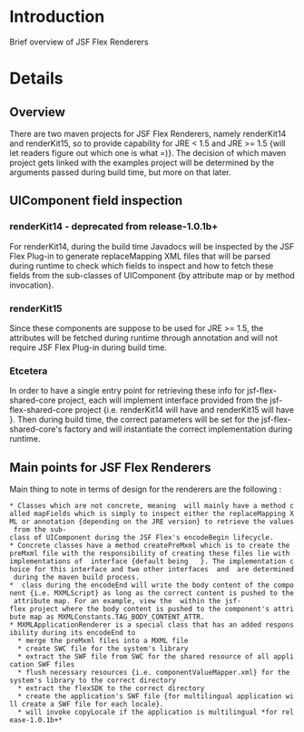 = Introduction =

Brief overview of JSF Flex Renderers

= Details =

==Overview==
There are two maven projects for JSF Flex Renderers, namely renderKit14 and renderKit15, so to provide capability for JRE < 1.5 and JRE >= 1.5 {will let readers figure out which one is what =)}. The decision of which maven project gets linked with the examples project will be determined by the arguments passed during build time, but more on that later.

==UIComponent field inspection==

===renderKit14 - deprecated from release-1.0.1b+===
For renderKit14, during the build time Javadocs will be inspected by the JSF Flex Plug-in to generate replaceMapping XML files that will be parsed during runtime to check which fields to inspect and how to fetch these fields from the sub-classes of UIComponent {by attribute map or by method invocation}.

===renderKit15===
Since these components are suppose to be used for JRE >= 1.5, the attributes will be fetched during runtime through annotation and will not require JSF Flex Plug-in during build time.

===Etcetera===
In order to have a single entry point for retrieving these info for jsf-flex-shared-core project, each will implement {{{_AnnotationDocletParser}}} interface provided from the jsf-flex-shared-core project {i.e. renderKit14 will have 
{{{AnnotationDocletParser14Impl}}} and renderKit15 will have {{{AnnotationDocletParser15Impl}}} }. Then during build time, the correct parameters will be set for the jsf-flex-shared-core's factory and will instantiate the correct implementation during runtime.


==Main points for JSF Flex Renderers==
Main thing to note in terms of design for the renderers are the following :
 * Classes which are not concrete, meaning {{{MXML.+TemplateRenderer}}} will mainly have a method called mapFields which is simply to inspect either the replaceMapping XML or annotation {depending on the JRE version} to retrieve the values from the sub-class of UIComponent during the JSF Flex's encodeBegin lifecycle.
 * Concrete classes have a method createPreMxml which is to create the preMxml file with the responsibility of creating these files lie with implementations of {{{_FileManipulatorTaskRunner}}} interface {default being  {{{VelocityFileManipulatorTaskRunnerImpl}}} }. The implementation choice for this interface and two other interfaces {{{_CommonTaskRunner}}} and {{{_FlexTaskRunner}}} are determined during the maven build process.
 * {{{MXMLComponentBaseRenderer}}} class during the encodeEnd will write the body content of the component {i.e. MXMLScript} as long as the correct content is pushed to the attribute map. For an example, view the {{{MXMLUIScriptTag}}} within the jsf-flex project where the body content is pushed to the component's attribute map as MXMLConstants.TAG_BODY_CONTENT_ATTR.
 * MXMLApplicationRenderer is a special class that has an added responsibility during its encodeEnd to 
   * merge the preMxml files into a MXML file
   * create SWC file for the system's library
   * extract the SWF file from SWC for the shared resource of all application SWF files
   * flush necessary resources {i.e. componentValueMapper.xml} for the system's library to the correct directory
   * extract the flexSDK to the correct directory
   * create the application's SWF file {for multilingual application will create a SWF file for each locale}.
   * will invoke copyLocale if the application is multilingual *for release-1.0.1b+*